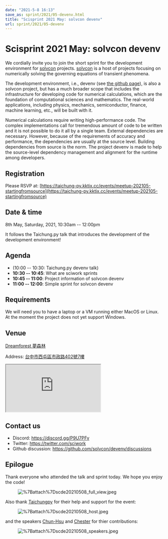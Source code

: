 ```yaml
---
date: "2021-5-8 16:13"
save_as: sprint/2021/05-devenv.html
title: "Scisprint 2021 May: solvcon devenv"
url: sprint/2021/05-devenv
---
```


# Scisprint 2021 May: solvcon devenv

We cordially invite you to join the short sprint for the development
environment for [solvcon](https://solvcon.net/) projects.
[solvcon](https://solvcon.net/) is a host of projects focusing on
numerically solving the governing equations of transient phenomena.

The development environment, i.e., devenv (see [the github
page](https://github.com/solvcon/devenv)), is also a solvcon project,
but has a much broader scope that includes the infrastructure for
developing code for numerical calculations, which are the foundation of
computational sciences and mathematics. The real-world applications,
including physics, mechanics, semiconductor, finance, machine learning,
etc., will be built with it.

Numerical calculations require writing high-performance code. The
complex implementations call for tremendous amount of code to be written
and it is not possible to do it all by a single team. External
dependencies are necessary. However, because of the requirements of
accuracy and performance, the dependencies are usually at the source
level. Building dependencies from source is the norm. The project devenv
is made to help the source-level dependency management and alignment for
the runtime among developers.

## Registration

Please RSVP at:
[https://taichung-py.kktix.cc/events/meetup-202105-startingfromsource](https://taichung-py.kktix.cc/events/meetup-202105-startingfromsource)

## Date & time

8th May, Saturday, 2021, 10:30am \-- 12:00pm

It follows the Taichung.py talk that introduces the development of the
development environment!

## Agenda

- (10:00 \-- 10:30: Taichung.py devenv talk)
- **10:30 \-- 10:45**: What are sciwork sprints
- **10:45 \-- 11:00**: Project information of solvcon devenv
- **11:00 \-- 12:00**: Simple sprint for solvcon devenv

## Requirements

We will need you to have a laptop or a VM running either MacOS or Linux.
At the moment the project does not yet support Windows.

## Venue

[Dreamforest 夢森林](https://www.program.com.tw/dreamforest)

Address:
[台中市西屯區市政路402號7樓](https://goo.gl/maps/H7c2QpAqzzPKDki1A)

<div
  style={{
    overflow: "hidden",
    paddingBottom: "56.25%",
    position: "relative",
    height: 0,
  }}
>
  <iframe
    src="https://www.google.com/maps/embed?pb=!1m18!1m12!1m3!1d93334.32566792057!2d120.65615032593928!3d24.136553218127702!2m3!1f0!2f0!3f0!3m2!1i1024!2i768!4f13.1!3m3!1m2!1s0x0%3A0xcefb5cf06e0f2824!2z5b6u56iL5byP5aSi5qOu5p6X!5e0!3m2!1sen!2stw!4v1618645485594!5m2!1sen!2stw"
    style={{
      left: 0,
      top: 0,
      height: "100%",
      width: "100%",
      position: "absolute",
      border: 0,
    }}
    allowfullscreen=""
    aria-hidden="false"
    tabindex="0"
  ></iframe>
</div>

## Contact us

- Discord: https://discord.gg/P9U7PFv
- Twitter: https://twitter.com/sciwork
- Github discussion: https://github.com/solvcon/devenv/discussions

## Epilogue

Thank everyone who attended the talk and sprint today. We hope you enjoy
the code!

<figure className="align-center">
  <img
    src="%7Battach%7Dscde20210508_full_view.jpeg"
    style={{ width: "100.0%" }}
    alt="%7Battach%7Dscde20210508_full_view.jpeg"
  />
</figure>

Also thank
[Taichungpy](https://www.facebook.com/groups/780250978715991/) for their
help and support for the event:

<figure className="align-center">
  <img
    src="%7Battach%7Dscde20210508_host.jpeg"
    style={{ width: "50.0%" }}
    alt="%7Battach%7Dscde20210508_host.jpeg"
  />
</figure>

and the speakers [Chun-Hsu](github.com/j8xixo12) and
[Chester](github.com/chestercheng) for thier contributions:

<figure className="align-center">
  <img
    src="%7Battach%7Dscde20210508_speakers.jpeg"
    style={{ width: "50.0%" }}
    alt="%7Battach%7Dscde20210508_speakers.jpeg"
  />
</figure>
